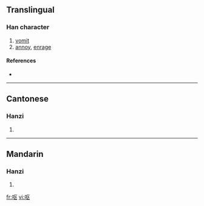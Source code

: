{{also|嘔}}
==Translingual==

===Han character===
{{Han char|rn=30|rad=口|as=04|sn=7|four=|canj=口尸大 (RSK)}}

# [[vomit]]
# [[annoy]], [[enrage]]

====References====
* {{Han ref|kx=0181.191|hdz=10587.040|uh=5455|ud=21589}}

----

==Cantonese==

===Hanzi===
{{yue-hanzi|jyut=|y=au2|tra=嘔}}

# {{defn|Cantonese}}

----

==Mandarin==

===Hanzi===
{{cmn-hanzi|tra=嘔|pin=[[ōu]] ([[ou1]])|wg=ou<sup>1</sup>}}

# {{defn|Mandarin}}

[[fr:呕]]
[[vi:呕]]